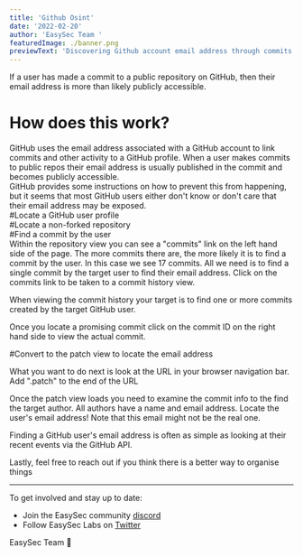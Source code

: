 ```yaml
---
title: 'Github Osint'
date: '2022-02-20'
author: 'EasySec Team '
featuredImage: ./banner.png
previewText: 'Discovering Github account email address through commits'
---
```


If a user has made a commit to a public repository on GitHub, then their email address is more than likely publicly accessible.<br/>


# How does this work?<br/>

GitHub uses the email address associated with a GitHub account to link commits and other activity to a GitHub profile. When a user makes commits to public repos their email address is usually published in the commit and becomes publicly accessible.
<br/>
GitHub provides some instructions on how to prevent this from happening, but it seems that most GitHub users either don't know or don't care that their email address may be exposed.
<br/>
#Locate a GitHub user profile
<br/>
#Locate a non-forked repository
<br/>
#Find a commit by the user
<br/>
Within the repository view you can see a "commits" link on the left hand side of the page.
The more commits there are, the more likely it is to find a commit by the user. In this case we see 17 commits.
All we need is to find a single commit by the target user to find their email address.
Click on the commits link to be taken to a commit history view.
<br/>

When viewing the commit history your target is to find one or more commits created by the target GitHub user.
<br/>

Once you locate a promising commit click on the commit ID on the right hand side to view the actual commit.
<br/>

#Convert to the patch view to locate the email address

What you want to do next is look at the URL in your browser navigation bar. Add ".patch" to the end of the URL
<br/>

Once the patch view loads you need to examine the commit info to the find the target author.
All authors have a name and email address.
Locate the user's email address!
Note that this email might not be the real one.


Finding a GitHub user's email address is often as simple as looking at their recent events via the GitHub API.
<br/>






Lastly, feel free to reach out if you think there is a better way to organise things 
<br/>

---

To get involved and stay up to date:

- Join the EasySec community [discord](https://discord.com/invite/FCfyBSbCU5)
- Follow EasySec Labs on [Twitter](https://twitter.com/EasySec)

EasySec Team 🦄
